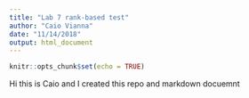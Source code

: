 ```yaml
---
title: "Lab 7 rank-based test"
author: "Caio Vianna"
date: "11/14/2018"
output: html_document
---
```


```r
knitr::opts_chunk$set(echo = TRUE)
```

Hi this is Caio and I created this repo and markdown docuemnt